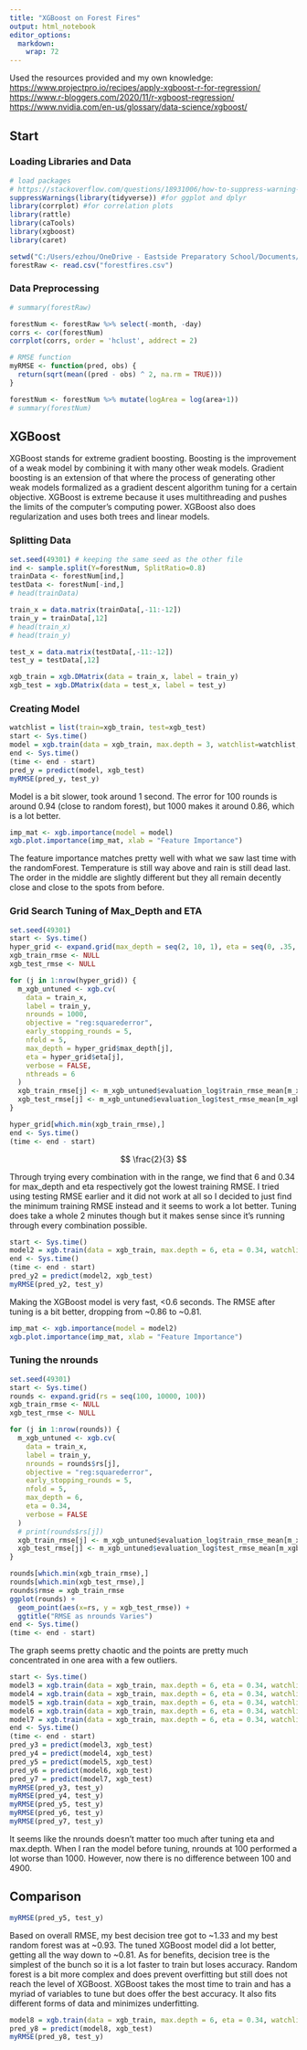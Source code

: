 ---
title: "XGBoost on Forest Fires"
output: html_notebook
editor_options: 
  markdown: 
    wrap: 72
---

Used the resources provided and my own knowledge: <br>
<https://www.projectpro.io/recipes/apply-xgboost-r-for-regression/> <br>
<https://www.r-bloggers.com/2020/11/r-xgboost-regression/> <br>
<https://www.nvidia.com/en-us/glossary/data-science/xgboost/>

## Start

### Loading Libraries and Data

```{r}
# load packages
# https://stackoverflow.com/questions/18931006/how-to-suppress-warning-messages-when-loading-a-library
suppressWarnings(library(tidyverse)) #for ggplot and dplyr
library(corrplot) #for correlation plots
library(rattle)
library(caTools)
library(xgboost)
library(caret)
```

```{r}
setwd("C:/Users/ezhou/OneDrive - Eastside Preparatory School/Documents/Eric/2022 - 2023/1 Fall/A Data Science/Forest Fires")
forestRaw <- read.csv("forestfires.csv")
```

### Data Preprocessing

```{r}
# summary(forestRaw)

forestNum <- forestRaw %>% select(-month, -day)
corrs <- cor(forestNum)
corrplot(corrs, order = 'hclust', addrect = 2)

# RMSE function
myRMSE <- function(pred, obs) {
  return(sqrt(mean((pred - obs) ^ 2, na.rm = TRUE)))
}
```

```{r}
forestNum <- forestNum %>% mutate(logArea = log(area+1))
# summary(forestNum)
```

## XGBoost

XGBoost stands for extreme gradient boosting. Boosting is the
improvement of a weak model by combining it with many other weak models.
Gradient boosting is an extension of that where the process of
generating other weak models formalized as a gradient descent algorithm
tuning for a certain objective. XGBoost is extreme because it uses
multithreading and pushes the limits of the computer's computing power.
XGBoost also does regularization and uses both trees and linear models.

### Splitting Data

```{r}
set.seed(49301) # keeping the same seed as the other file
ind <- sample.split(Y=forestNum, SplitRatio=0.8)
trainData <- forestNum[ind,]
testData <- forestNum[-ind,]
# head(trainData)

train_x = data.matrix(trainData[,-11:-12])
train_y = trainData[,12]
# head(train_x)
# head(train_y)

test_x = data.matrix(testData[,-11:-12])
test_y = testData[,12]

xgb_train = xgb.DMatrix(data = train_x, label = train_y)
xgb_test = xgb.DMatrix(data = test_x, label = test_y)
```

### Creating Model

```{r}
watchlist = list(train=xgb_train, test=xgb_test)
start <- Sys.time() 
model = xgb.train(data = xgb_train, max.depth = 3, watchlist=watchlist, nrounds = 1000, verbose=FALSE, early_stopping_rounds = 10)
end <- Sys.time()
(time <- end - start)
pred_y = predict(model, xgb_test)
myRMSE(pred_y, test_y)
```

Model is a bit slower, took around 1 second. The error for 100 rounds is
around 0.94 (close to random forest), but 1000 makes it around 0.86,
which is a lot better.

```{r}
imp_mat <- xgb.importance(model = model)
xgb.plot.importance(imp_mat, xlab = "Feature Importance")
```

The feature importance matches pretty well with what we saw last time
with the randomForest. Temperature is still way above and rain is still
dead last. The order in the middle are slightly different but they all
remain decently close and close to the spots from before.

### Grid Search Tuning of Max_Depth and ETA

```{r}
set.seed(49301)
start <- Sys.time() 
hyper_grid <- expand.grid(max_depth = seq(2, 10, 1), eta = seq(0, .35, .01))
xgb_train_rmse <- NULL
xgb_test_rmse <- NULL

for (j in 1:nrow(hyper_grid)) {
  m_xgb_untuned <- xgb.cv(
    data = train_x,
    label = train_y,
    nrounds = 1000,
    objective = "reg:squarederror",
    early_stopping_rounds = 5,
    nfold = 5,
    max_depth = hyper_grid$max_depth[j],
    eta = hyper_grid$eta[j],
    verbose = FALSE,
    nthreads = 6
  )
  xgb_train_rmse[j] <- m_xgb_untuned$evaluation_log$train_rmse_mean[m_xgb_untuned$best_iteration]
  xgb_test_rmse[j] <- m_xgb_untuned$evaluation_log$test_rmse_mean[m_xgb_untuned$best_iteration]
}

hyper_grid[which.min(xgb_train_rmse),]
end <- Sys.time()
(time <- end - start)
```

$$ 
\frac{2}{3}
$$

Through trying every combination with in the range, we find that 6 and
0.34 for max_depth and eta respectively got the lowest training RMSE. I
tried using testing RMSE earlier and it did not work at all so I decided
to just find the minimum training RMSE instead and it seems to work a
lot better. Tuning does take a whole 2 minutes though but it makes sense
since it's running through every combination possible.

```{r}
start <- Sys.time() 
model2 = xgb.train(data = xgb_train, max.depth = 6, eta = 0.34, watchlist=watchlist, nrounds = 1000, verbose=FALSE, early_stopping_rounds = 10)
end <- Sys.time()
(time <- end - start)
pred_y2 = predict(model2, xgb_test)
myRMSE(pred_y2, test_y)
```

Making the XGBoost model is very fast, \<0.6 seconds. The RMSE after
tuning is a bit better, dropping from \~0.86 to \~0.81.

```{r}
imp_mat <- xgb.importance(model = model2)
xgb.plot.importance(imp_mat, xlab = "Feature Importance")
```

### Tuning the nrounds

```{r}
set.seed(49301)
start <- Sys.time() 
rounds <- expand.grid(rs = seq(100, 10000, 100))
xgb_train_rmse <- NULL
xgb_test_rmse <- NULL

for (j in 1:nrow(rounds)) {
  m_xgb_untuned <- xgb.cv(
    data = train_x,
    label = train_y,
    nrounds = rounds$rs[j],
    objective = "reg:squarederror",
    early_stopping_rounds = 5,
    nfold = 5,
    max_depth = 6,
    eta = 0.34,
    verbose = FALSE
  )
  # print(rounds$rs[j])
  xgb_train_rmse[j] <- m_xgb_untuned$evaluation_log$train_rmse_mean[m_xgb_untuned$best_iteration]
  xgb_test_rmse[j] <- m_xgb_untuned$evaluation_log$test_rmse_mean[m_xgb_untuned$best_iteration]
}

rounds[which.min(xgb_train_rmse),]
rounds[which.min(xgb_test_rmse),]
rounds$rmse = xgb_train_rmse
ggplot(rounds) +
  geom_point(aes(x=rs, y = xgb_test_rmse)) +
  ggtitle("RMSE as nrounds Varies")
end <- Sys.time()
(time <- end - start)
```

The graph seems pretty chaotic and the points are pretty much
concentrated in one area with a few outliers.

```{r}
start <- Sys.time() 
model3 = xgb.train(data = xgb_train, max.depth = 6, eta = 0.34, watchlist=watchlist, nrounds = 1, verbose=FALSE, early_stopping_rounds = 10)
model4 = xgb.train(data = xgb_train, max.depth = 6, eta = 0.34, watchlist=watchlist, nrounds = 10, verbose=FALSE, early_stopping_rounds = 10)
model5 = xgb.train(data = xgb_train, max.depth = 6, eta = 0.34, watchlist=watchlist, nrounds = 100, verbose=FALSE, early_stopping_rounds = 10)
model6 = xgb.train(data = xgb_train, max.depth = 6, eta = 0.34, watchlist=watchlist, nrounds = 4900, verbose=FALSE, early_stopping_rounds = 10)
model7 = xgb.train(data = xgb_train, max.depth = 6, eta = 0.34, watchlist=watchlist, nrounds = 9600, verbose=FALSE, early_stopping_rounds = 10)
end <- Sys.time()
(time <- end - start)
pred_y3 = predict(model3, xgb_test)
pred_y4 = predict(model4, xgb_test)
pred_y5 = predict(model5, xgb_test)
pred_y6 = predict(model6, xgb_test)
pred_y7 = predict(model7, xgb_test)
myRMSE(pred_y3, test_y)
myRMSE(pred_y4, test_y)
myRMSE(pred_y5, test_y)
myRMSE(pred_y6, test_y)
myRMSE(pred_y7, test_y)
```

It seems like the nrounds doesn't matter too much after tuning eta and
max.depth. When I ran the model before tuning, nrounds at 100 performed
a lot worse than 1000. However, now there is no difference between 100
and 4900.

## Comparison

```{r}
myRMSE(pred_y5, test_y)
```

Based on overall RMSE, my best decision tree got to \~1.33 and my best
random forest was at \~0.93. The tuned XGBoost model did a lot better,
getting all the way down to \~0.81. As for benefits, decision tree is
the simplest of the bunch so it is a lot faster to train but loses
accuracy. Random forest is a bit more complex and does prevent
overfitting but still does not reach the level of XGBoost. XGBoost takes
the most time to train and has a myriad of variables to tune but does
offer the best accuracy. It also fits different forms of data and
minimizes underfitting.

```{r}
model8 = xgb.train(data = xgb_train, max.depth = 6, eta = 0.34, watchlist=watchlist, nrounds = 60, verbose=FALSE, early_stopping_rounds=10, alpha=0, lambda=0.001)
pred_y8 = predict(model8, xgb_test)
myRMSE(pred_y8, test_y)
```
